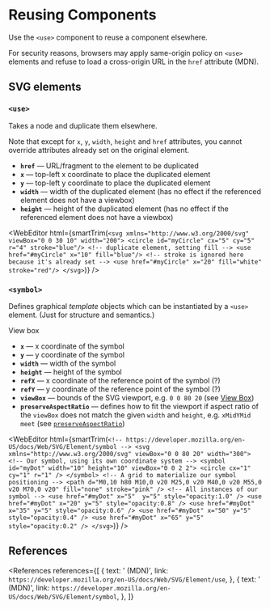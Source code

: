 
# Reusing Components

Use the `<use>` component to reuse a component elsewhere.

For security reasons, browsers may apply same-origin policy on `<use>` elements and refuse to load a cross-origin URL in the `href` attribute (MDN).

## SVG elements

### `<use>`

Takes a node and duplicate them elsewhere.

Note that except for `x`, `y`, `width`, `height` and `href` attributes, you cannot override attributes already set on the original element.

- **`href`** &mdash; URL/fragment to the element to be duplicated
- **`x`** &mdash; top-left x coordinate to place the duplicated element
- **`y`** &mdash; top-left y coordinate to place the duplicated element
- **`width`** &mdash; width of the duplicated element (has no effect if the referenced element does not have a viewbox)
- **`height`** &mdash; height of the duplicated element (has no effect if the referenced element does not have a viewbox)

<WebEditor
  html={smartTrim(`
   <svg xmlns="http://www.w3.org/2000/svg" viewBox="0 0 30 10" width="200">
    <circle id="myCircle" cx="5" cy="5" r="4" stroke="blue"/>
    <!-- duplicate element, setting fill -->
    <use href="#myCircle" x="10" fill="blue"/>
    <!-- stroke is ignored here because it's already set -->
    <use href="#myCircle" x="20" fill="white" stroke="red"/>
  </svg>
  `)}
/>

### `<symbol>`

Defines graphical _template_ objects which can be instantiated by a `<use>` element. (Just for structure and semantics.)

<Badge color="red">View box</Badge>

- **`x`** &mdash; x coordinate of the symbol
- **`y`** &mdash; y coordinate of the symbol
- **`width`** &mdash; width of the symbol
- **`height`** &mdash; height of the symbol
- **`refX`** &mdash; x coordinate of the reference point of the symbol (?)
- **`refY`** &mdash; y coordinate of the reference point of the symbol (?)
- **`viewBox`** &mdash; bounds of the SVG viewport, e.g. `0 0 80 20` (see [View Box](/web/svg/concepts/view-box))
- **`preserveAspectRatio`** &mdash; defines how to fit the viewport if aspect ratio of the `viewBox` does not match the given `width` and `height`, e.g. `xMidYMid meet` (see [`preserveAspectRatio`](/web/svg/concepts/view-box#preserveaspectratio))

<WebEditor
  html={smartTrim(`
    <!-- https://developer.mozilla.org/en-US/docs/Web/SVG/Element/symbol -->
    <svg xmlns="http://www.w3.org/2000/svg" viewBox="0 0 80 20" width="300">
      <!-- Our symbol, using its own coordinate system -->
      <symbol id="myDot" width="10" height="10" viewBox="0 0 2 2">
        <circle cx="1" cy="1" r="1" />
      </symbol>
      <!-- A grid to materialize our symbol positioning -->
      <path d="M0,10 h80 M10,0 v20 M25,0 v20 M40,0 v20 M55,0 v20 M70,0 v20" fill="none" stroke="pink" />
      <!-- All instances of our symbol -->
      <use href="#myDot" x="5"  y="5" style="opacity:1.0" />
      <use href="#myDot" x="20" y="5" style="opacity:0.8" />
      <use href="#myDot" x="35" y="5" style="opacity:0.6" />
      <use href="#myDot" x="50" y="5" style="opacity:0.4" />
      <use href="#myDot" x="65" y="5" style="opacity:0.2" />
    </svg>
  `)}
/>

## References

<References
  references={[
    {
      text: '<use> (MDN)',
      link: `https://developer.mozilla.org/en-US/docs/Web/SVG/Element/use`,
    },
    {
      text: '<symbol> (MDN)',
      link: `https://developer.mozilla.org/en-US/docs/Web/SVG/Element/symbol`,
    },
  ]}
></References>
